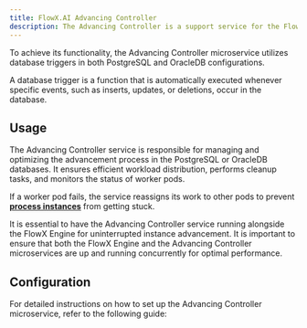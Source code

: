 ```yaml
---
title: FlowX.AI Advancing Controller
description: The Advancing Controller is a support service for the FlowX.AI Engine that enhances the efficiency of advancing operations. It facilitates equal distribution and redistribution of the workload during scale-up and scale-down scenarios.
---
```


To achieve its functionality, the Advancing Controller microservice utilizes database triggers in both PostgreSQL and OracleDB configurations.

<Info>
A database trigger is a function that is automatically executed whenever specific events, such as inserts, updates, or deletions, occur in the database.
</Info>


## Usage

The Advancing Controller service is responsible for managing and optimizing the advancement process in the PostgreSQL or OracleDB databases. It ensures efficient workload distribution, performs cleanup tasks, and monitors the status of worker pods. 

If a worker pod fails, the service reassigns its work to other pods to prevent [**process instances**](../../building-blocks/process/process-instance) from getting stuck. 

<Check>
It is essential to have the Advancing Controller service running alongside the FlowX Engine for uninterrupted instance advancement.
</Check>

<Tip>
It is important to ensure that both the FlowX Engine and the Advancing Controller microservices are up and running concurrently for optimal performance.
</Tip>

## Configuration

For detailed instructions on how to set up the Advancing Controller microservice, refer to the following guide:

<Card title="Advancing controller setup guide" href="../../../setup-guides/advancing-controller-setup-guide">
</Card>
